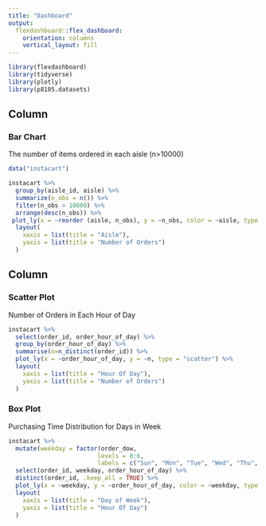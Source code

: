```yaml
---
title: "Dashboard"
output: 
  flexdashboard::flex_dashboard:
    orientation: columns
    vertical_layout: fill
---
```


```r
library(flexdashboard)
library(tidyverse)
library(plotly)
library(p8105.datasets)
```

Column {data-width=650}
-----------------------------------------------------------------------

### Bar Chart
The number of items ordered in each aisle (n>10000)

```r
data("instacart")

instacart %>% 
  group_by(aisle_id, aisle) %>% 
  summarize(n_obs = n()) %>% 
  filter(n_obs > 10000) %>%
  arrange(desc(n_obs)) %>% 
 plot_ly(x = ~reorder (aisle, n_obs), y = ~n_obs, color = ~aisle, type = "bar", colors = "viridis") %>% 
  layout(
    xaxis = list(title = "Aisle"),
    yaxis = list(title = "Number of Orders")
  )

```

Column {data-width=350}
-----------------------------------------------------------------------

### Scatter Plot
Number of Orders in Each Hour of Day
```r
instacart %>% 
  select(order_id, order_hour_of_day) %>% 
  group_by(order_hour_of_day) %>% 
  summarise(n=n_distinct(order_id)) %>% 
  plot_ly(x = ~order_hour_of_day, y = ~n, type = "scatter") %>% 
  layout(
    xaxis = list(title = "Hour Of Day"),
    yaxis = list(title = "Number of Orders")
  )
```

### Box Plot
Purchasing Time Distribution for Days in Week

```r
instacart %>% 
  mutate(weekday = factor(order_dow, 
                         levels = 0:6,
                         labels = c("Sun", "Mon", "Tue", "Wed", "Thu", "Fri", "Sat"))) %>% 
  select(order_id, weekday, order_hour_of_day) %>% 
  distinct(order_id, .keep_all = TRUE) %>% 
  plot_ly(x = ~weekday, y = ~order_hour_of_day, color = ~weekday, type = "box", colors = "viridis") %>% 
  layout(
    xaxis = list(title = "Day of Week"),
    yaxis = list(title = "Hour Of Day")
  )
```

